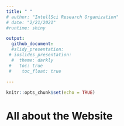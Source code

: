 ---
title: " "
# author: "IntellSci Research Organization"
# date: "2/21/2021"
#runtime: shiny

output:
  github_document:
  #slidy_presentation:
 # ioslides_presentation:
  #  theme: darkly
 #   toc: true
 #    toc_float: true 
    
---

```{r setup, include=FALSE}
knitr::opts_chunk$set(echo = TRUE)
```

# 
# 
# 
# All about the Website




